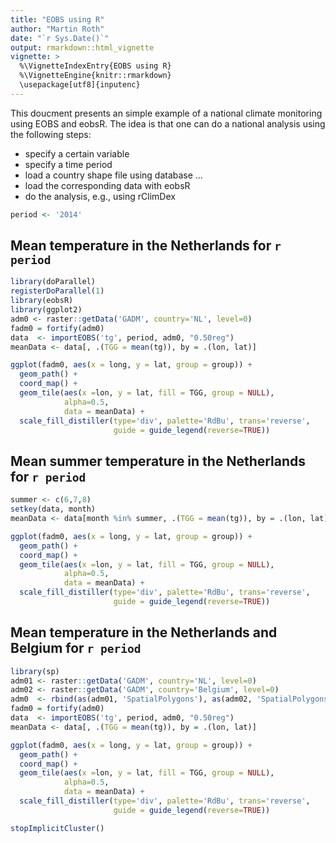 ```yaml
---
title: "EOBS using R"
author: "Martin Roth"
date: "`r Sys.Date()`"
output: rmarkdown::html_vignette
vignette: >
  %\VignetteIndexEntry{EOBS using R}
  %\VignetteEngine{knitr::rmarkdown}
  \usepackage[utf8]{inputenc}
---
```


This doucment presents an simple example of a national climate monitoring using EOBS and eobsR.
The idea is that one can do a national analysis using the following steps:

- specify a certain variable
- specify a time period
- load a country shape file using database ...
- load the corresponding data with eobsR
- do the analysis, e.g., using rClimDex

```r
period <- '2014'
```
## Mean temperature in the Netherlands for `r period`
```r
library(doParallel)
registerDoParallel(1)
library(eobsR)
library(ggplot2)
adm0 <- raster::getData('GADM', country='NL', level=0)
fadm0 = fortify(adm0)
data  <- importEOBS('tg', period, adm0, "0.50reg")
meanData <- data[, .(TGG = mean(tg)), by = .(lon, lat)]
```

```r

ggplot(fadm0, aes(x = long, y = lat, group = group)) +
  geom_path() +
  coord_map() +
  geom_tile(aes(x =lon, y = lat, fill = TGG, group = NULL),
            alpha=0.5,
            data = meanData) +
  scale_fill_distiller(type='div', palette='RdBu', trans='reverse',
                       guide = guide_legend(reverse=TRUE))
```

## Mean summer temperature in the Netherlands for `r period`
```r
summer <- c(6,7,8)
setkey(data, month)
meanData <- data[month %in% summer, .(TGG = mean(tg)), by = .(lon, lat)]
```

```r

ggplot(fadm0, aes(x = long, y = lat, group = group)) +
  geom_path() +
  coord_map() +
  geom_tile(aes(x =lon, y = lat, fill = TGG, group = NULL),
            alpha=0.5,
            data = meanData) +
  scale_fill_distiller(type='div', palette='RdBu', trans='reverse',
                       guide = guide_legend(reverse=TRUE))
```

## Mean temperature in the Netherlands and Belgium for `r period`
```r
library(sp)
adm01 <- raster::getData('GADM', country='NL', level=0)
adm02 <- raster::getData('GADM', country='Belgium', level=0)
adm0  <- rbind(as(adm01, 'SpatialPolygons'), as(adm02, 'SpatialPolygons'), makeUniqueIDs=TRUE)
fadm0 = fortify(adm0)
data  <- importEOBS('tg', period, adm0, "0.50reg")
meanData <- data[, .(TGG = mean(tg)), by = .(lon, lat)]
```

```r

ggplot(fadm0, aes(x = long, y = lat, group = group)) +
  geom_path() +
  coord_map() +
  geom_tile(aes(x =lon, y = lat, fill = TGG, group = NULL),
            alpha=0.5,
            data = meanData) +
  scale_fill_distiller(type='div', palette='RdBu', trans='reverse',
                       guide = guide_legend(reverse=TRUE))
```

```r
stopImplicitCluster()
```
